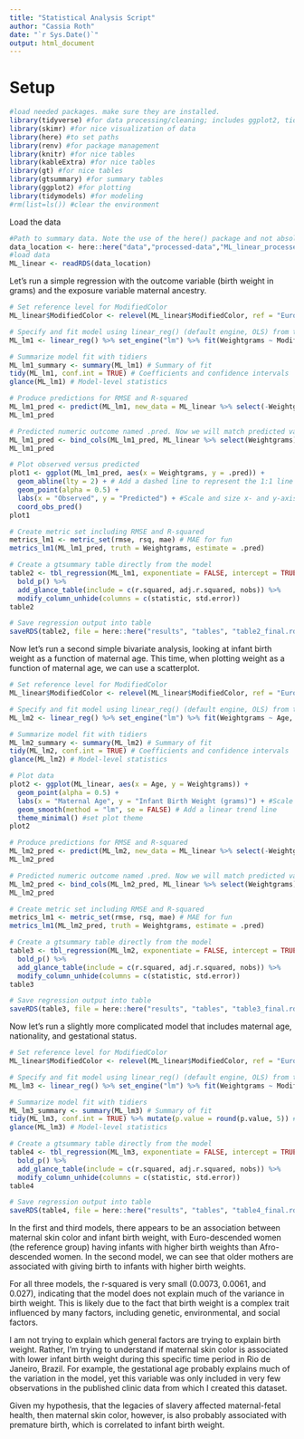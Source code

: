 ```yaml
---
title: "Statistical Analysis Script"
author: "Cassia Roth"
date: "`r Sys.Date()`"
output: html_document
---
```


# Setup

```r
#load needed packages. make sure they are installed.
library(tidyverse) #for data processing/cleaning; includes ggplot2, tidyr, readr, dplyr, stringr, purr, forcats
library(skimr) #for nice visualization of data 
library(here) #to set paths
library(renv) #for package management
library(knitr) #for nice tables
library(kableExtra) #for nice tables
library(gt) #for nice tables
library(gtsummary) #for summary tables
library(ggplot2) #for plotting
library(tidymodels) #for modeling
#rm(list=ls()) #clear the environment
```

Load the data

```r
#Path to summary data. Note the use of the here() package and not absolute paths
data_location <- here::here("data","processed-data","ML_linear_processed.rds")
#load data
ML_linear <- readRDS(data_location)
```

Let's run a simple regression with the outcome variable (birth weight in grams) and the exposure variable maternal ancestry.

```r
# Set reference level for ModifiedColor
ML_linear$ModifiedColor <- relevel(ML_linear$ModifiedColor, ref = "Euro-Descent")

# Specify and fit model using linear_reg() (default engine, OLS) from tidymodels
ML_lm1 <- linear_reg() %>% set_engine("lm") %>% fit(Weightgrams ~ ModifiedColor, data = ML_linear)

# Summarize model fit with tidiers
ML_lm1_summary <- summary(ML_lm1) # Summary of fit
tidy(ML_lm1, conf.int = TRUE) # Coefficients and confidence intervals
glance(ML_lm1) # Model-level statistics

# Produce predictions for RMSE and R-squared
ML_lm1_pred <- predict(ML_lm1, new_data = ML_linear %>% select(-Weightgrams))
ML_lm1_pred

# Predicted numeric outcome named .pred. Now we will match predicted values with corresponding observed outcome values
ML_lm1_pred <- bind_cols(ML_lm1_pred, ML_linear %>% select(Weightgrams))
ML_lm1_pred

# Plot observed versus predicted
plot1 <- ggplot(ML_lm1_pred, aes(x = Weightgrams, y = .pred)) +
  geom_abline(lty = 2) + # Add a dashed line to represent the 1:1 line
  geom_point(alpha = 0.5) +
  labs(x = "Observed", y = "Predicted") + #Scale and size x- and y-axis uniformly
  coord_obs_pred()
plot1

# Create metric set including RMSE and R-squared
metrics_lm1 <- metric_set(rmse, rsq, mae) # MAE for fun
metrics_lm1(ML_lm1_pred, truth = Weightgrams, estimate = .pred)

# Create a gtsummary table directly from the model
table2 <- tbl_regression(ML_lm1, exponentiate = FALSE, intercept = TRUE, show_single_row = everything()) %>% 
  bold_p() %>% 
  add_glance_table(include = c(r.squared, adj.r.squared, nobs)) %>%
  modify_column_unhide(columns = c(statistic, std.error))
table2

# Save regression output into table
saveRDS(table2, file = here::here("results", "tables", "table2_final.rds"))
```
Now let's run a second simple bivariate analysis, looking at infant birth weight as a function of maternal age. This time, when plotting weight as a function of maternal age, we can use a scatterplot.

```r
# Set reference level for ModifiedColor
ML_linear$ModifiedColor <- relevel(ML_linear$ModifiedColor, ref = "Euro-Descent")

# Specify and fit model using linear_reg() (default engine, OLS) from tidymodels
ML_lm2 <- linear_reg() %>% set_engine("lm") %>% fit(Weightgrams ~ Age, data = ML_linear)

# Summarize model fit with tidiers
ML_lm2_summary <- summary(ML_lm2) # Summary of fit
tidy(ML_lm2, conf.int = TRUE) # Coefficients and confidence intervals
glance(ML_lm2) # Model-level statistics

# Plot data
plot2 <- ggplot(ML_linear, aes(x = Age, y = Weightgrams)) +
  geom_point(alpha = 0.5) +
  labs(x = "Maternal Age", y = "Infant Birth Weight (grams)") + #Scale and size x- and y-axis uniformly
  geom_smooth(method = "lm", se = FALSE) # Add a linear trend line
  theme_minimal() #set plot theme
plot2

# Produce predictions for RMSE and R-squared
ML_lm2_pred <- predict(ML_lm2, new_data = ML_linear %>% select(-Weightgrams))
ML_lm2_pred

# Predicted numeric outcome named .pred. Now we will match predicted values with corresponding observed outcome values
ML_lm2_pred <- bind_cols(ML_lm2_pred, ML_linear %>% select(Weightgrams))
ML_lm2_pred

# Create metric set including RMSE and R-squared
metrics_lm1 <- metric_set(rmse, rsq, mae) # MAE for fun
metrics_lm1(ML_lm2_pred, truth = Weightgrams, estimate = .pred)

# Create a gtsummary table directly from the model
table3 <- tbl_regression(ML_lm2, exponentiate = FALSE, intercept = TRUE, show_single_row = everything()) %>% 
  bold_p() %>% 
  add_glance_table(include = c(r.squared, adj.r.squared, nobs)) %>%
  modify_column_unhide(columns = c(statistic, std.error))
table3

# Save regression output into table
saveRDS(table3, file = here::here("results", "tables", "table3_final.rds"))
```

Now let's run a slightly more complicated model that includes maternal age, nationality, and gestational status.

```r
# Set reference level for ModifiedColor
ML_linear$ModifiedColor <- relevel(ML_linear$ModifiedColor, ref = "Euro-Descent")

# Specify and fit model using linear_reg() (default engine, OLS) from tidymodels
ML_lm3 <- linear_reg() %>% set_engine("lm") %>% fit(Weightgrams ~ ModifiedColor + Age + ModifiedStatus + ModifiedNationality, data = ML_linear)

# Summarize model fit with tidiers
ML_lm3_summary <- summary(ML_lm3) # Summary of fit
tidy(ML_lm3, conf.int = TRUE) %>% mutate(p.value = round(p.value, 5)) # Coefficients and confidence intervals with p-values rounded to 5 decimal places
glance(ML_lm3) # Model-level statistics

# Create a gtsummary table directly from the model
table4 <- tbl_regression(ML_lm3, exponentiate = FALSE, intercept = TRUE) %>% 
  bold_p() %>% 
  add_glance_table(include = c(r.squared, adj.r.squared, nobs)) %>%
  modify_column_unhide(columns = c(statistic, std.error))
table4

# Save regression output into table
saveRDS(table4, file = here::here("results", "tables", "table4_final.rds"))
```

In the first and third models, there appears to be an association between maternal skin color and infant birth weight, with Euro-descended women (the reference group) having infants with higher birth weights than Afro-descended women. In the second model, we can see that older mothers are associated with giving birth to infants with higher birth weights.

For all three models, the r-squared is very small (0.0073, 0.0061, and 0.027), indicating that the model does not explain much of the variance in birth weight. This is likely due to the fact that birth weight is a complex trait influenced by many factors, including genetic, environmental, and social factors.

I am not trying to explain which general factors are trying to explain birth weight. Rather, I'm trying to understand if maternal skin color is associated with lower infant birth weight during this specific time period in Rio de Janeiro, Brazil. For example, the gestational age probably explains much of the variation in the model, yet this variable was only included in very few observations in the published clinic data from which I created this dataset.

Given my hypothesis, that the legacies of slavery affected maternal-fetal health, then maternal skin color, however, is also probably associated with premature birth, which is correlated to infant birth weight.
